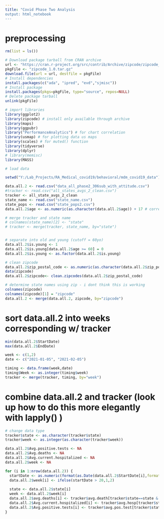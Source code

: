 ```yaml
---
title: "Covid Phase Two Analysis
output: html_notebook
---
```


# preprocessing

```r
rm(list = ls())

# Download package tarball from CRAN archive
url <- "https://cran.r-project.org/src/contrib/Archive/zipcode/zipcode_1.0.tar.gz"
pkgFile <- "zipcode_1.0.tar.gz"
download.file(url = url, destfile = pkgFile)
# Install dependencies
install.packages(c("ada", "ipred", "evd","sjmisc"))
# Install package
install.packages(pkgs=pkgFile, type="source", repos=NULL)
# Delete package tarball
unlink(pkgFile)

# import libraries
library(ggplot2)
library(zipcode) # install only available through archive
library(maps)
library(ggpubr)
library("PerformanceAnalytics") # for chart correlation
library(usmap) # for plotting data us maps
library(scales) # for muted() function
library(tidyverse)
library(dplyr)
# library(memisc)
library(MASS)
```

```r
# load data

setwd("Y:/Lab_Projects/RA_Medical_covid19/behavioral/mdm_covid19_data")

data.all.2 <- read.csv("data_all_phase2_306sub_with_attitude.csv")
#tracker <- read.csv("all_states_avgs_2_clean.csv")
tracker <- all_state_avgs_2_clean
state_name <- read.csv("state_name.csv")
state_pops <- read.csv("state_pops2.csv")
data.all.2$age <- as.numeric(as.character(data.all.2$age)) + 17 # correct coding
```


```r
# merge tracker and state name
# colnames(state_name)[2] <- "state"
# tracker <- merge(tracker, state_name, by="state")


# separate into old and young (cutoff = 60yo)
data.all.2$is.young <- 1
data.all.2$is.young[data.all.2$age >= 60] = 0 
data.all.2$is.young <- as.factor(data.all.2$is.young)

# clean zipcode
data.all.2$zip_postal_code <- as.numeric(as.character(data.all.2$zip_postal_code))
data(zipcode)
data.all.2$zipcode<- clean.zipcodes(data.all.2$zip_postal_code)

# determine state names using zip - i dont think this is working
colnames(zipcode)
colnames(zipcode)[1] = "zipcode"
data.all.2 <- merge(data.all.2, zipcode, by="zipcode")

```
# sort data.all.2 into weeks corresponding w/ tracker 
```r
min(data.all.2$StartDate)
max(data.all.2$EndDate)

week <- c(1,2)
date <- c("2021-01-05", "2021-02-05")

timing <- data.frame(week,date)
timing$Week <- as.integer(timing$week)
tracker <- merge(tracker, timing, by="week")
```

# combine data.all.2 and tracker (look up how to do this more elegantly with lapply() )
```r
# change data type
tracker$state <- as.character(tracker$state)
tracker$week <- as.integer(as.character(tracker$week))

data.all.2$Avg.positive.tests <- NA
data.all.2$Avg.deaths <- NA
data.all.2$Avg.current.hospitalized <- NA
data.all.2$week <- NA

for (i in 1:nrow(data.all.2)) { 
  startDate <- as.numeric(format(as.Date(data.all.2$StartDate[i],format="%Y-%m-%d"), format = "%d"))
  data.all.2$week[i] <- ifelse(startDate > 20,1,2)
  
  state <- data.all.2$state[i]
  week <- data.all.2$week[i]
  data.all.2$avg.deaths[i] <- tracker$avg.death[tracker$state==state & tracker$week == week]
  data.all.2$Avg.current.hospitalized[i] <- tracker$avg.hosp[tracker$state==state & tracker$week == week]
  data.all.2$Avg.positive.tests[i] <- tracker$avg.pos.test[tracker$state==state & tracker$week == week]
}

```



